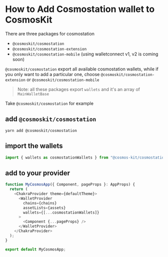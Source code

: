 # How to Add Cosmostation wallet to CosmosKit

There are three packages for cosmostation

- `@cosmoskit/cosmostation`
- `@cosmoskit/cosmostation-extension`
- `@cosmoskit/cosmostation-mobile` (using walletconnect v1, v2 is coming soon)

`@cosmoskit/cosmostation` export all available cosmostation wallets, while if you only want to add a particular one, choose `@cosmoskit/cosmostation-extension` or `@cosmoskit/cosmostation-mobile`

> Note: all these packages export `wallets` and it's an array of `MainWalletBase`

Take `@cosmoskit/cosmostation` for example

## add `@cosmoskit/cosmostation`

```
yarn add @cosmoskit/cosmostation
```

## import the wallets

```js
import { wallets as cosmostationWallets } from "@cosmos-kit/cosmostation";
```

## add to your provider

```js
function MyCosmosApp({ Component, pageProps }: AppProps) {
  return (
    <ChakraProvider theme={defaultTheme}>
      <WalletProvider
        chains={chains}
        assetLists={assets}
        wallets={[...cosmostationWallets]}
      >
        <Component {...pageProps} />
      </WalletProvider>
    </ChakraProvider>
  );
}

export default MyCosmosApp;
```
